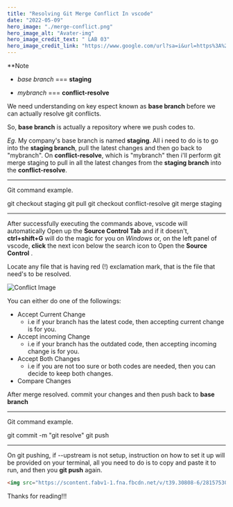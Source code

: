 ```yaml
---
title: "Resolving Git Merge Conflict In vscode"
date: "2022-05-09"
hero_image: "./merge-conflict.png"
hero_image_alt: "Avater-img"
hero_image_credit_text: " LAB 03"
hero_image_credit_link: "https://www.google.com/url?sa=i&url=https%3A%2F%2Fwww2.stat.duke.edu%2Fcourses%2FFall19%2Fsta199.001%2Fslides%2Flab-slides%2F03-lab-slides.html&psig=AOvVaw3tlW3OGk9M37TuDWBQncLS&ust=1653076877490000&source=images&cd=vfe&ved=0CA0QjhxqFwoTCOjsorOt7PcCFQAAAAAdAAAAABAU"
---
```

**Note
* *base branch* === **staging**

* *mybranch* === **conflict-resolve**

We need understanding on key espect known as **base branch** before we can actually resolve git conflicts.

So, **base branch** is actually a repository where we push codes to. 

*Eg*. My company's base branch is named **staging**. All i need to do is to go into the **staging branch**, pull the latest changes and then go back to "mybranch". On **conflict-resolve**,
which is "mybranch" then i'll perform git merge staging to pull in all the latest changes from the **staging branch** into the **conflict-resolve**.


---

Git command example.
<!-- Code Blocks -->
<!--```bash -->
git checkout staging
git pull
git checkout conflict-resolve
git merge staging
<!--```-->

---
After successfully executing the commands above, vscode will automatically Open up the **Source Control Tab** and if it doesn't, **ctrl+shift+G** will do the magic for you on *Windows* 
or, on the left panel of vscode, **click** the next icon below the search icon to Open the **Source Control** .

Locate any file that is having red  (!) exclamation mark, that is the file that need's to be resolved.

![Conflict Image](https://scontent.fabv1-1.fna.fbcdn.net/v/t39.30808-6/281575307_2085036195011721_1286631250634445128_n.jpg?_nc_cat=107&ccb=1-7&_nc_sid=730e14&_nc_eui2=AeE3rGxgYMDDu_pnqbgaaxzplHJKV4ti3ReUckpXi2LdFy_5FKQlwcD6hPJDdwchsbuycap2xHhMx57gQe_k-0BR&_nc_ohc=JufcGJafUHUAX_JVTmi&_nc_pt=5&_nc_zt=23&_nc_ht=scontent.fabv1-1.fna&oh=00_AT9W0_kyXDXBAMy2UbfkiCiX3sAdWZGDVxsB3EMXSDnzow&oe=628BF40A)

You can either do one of the followings:
* Accept Current Change
    * i.e if your branch has the latest code, then accepting current change is for you.
* Accept incoming Change
    * i.e if your branch has the outdated code, then accepting incoming change is for you.
* Accept Both Changes
    * i.e if you are not too sure or both codes are needed, then you can decide to keep both changes.
* Compare Changes

After merge resolved. commit your changes and then push back to **base branch**

---

Git command example.
<!-- Code Blocks -->
<!--```bash -->
git commit -m "git resolve"
git push
<!--```-->

---
On git pushing, if --upstream is not setup, instruction on how to set it up will be provided on your terminal, all you need to do is to copy and paste it to run, and then you  **git push** again.


<!-- Code Blocks -->
```html
<img src="https://scontent.fabv1-1.fna.fbcdn.net/v/t39.30808-6/281575307_2085036195011721_1286631250634445128_n.jpg?_nc_cat=107&ccb=1-7&_nc_sid=730e14&_nc_eui2=AeE3rGxgYMDDu_pnqbgaaxzplHJKV4ti3ReUckpXi2LdFy_5FKQlwcD6hPJDdwchsbuycap2xHhMx57gQe_k-0BR&_nc_ohc=JufcGJafUHUAX_JVTmi&_nc_pt=5&_nc_zt=23&_nc_ht=scontent.fabv1-1.fna&oh=00_AT9W0_kyXDXBAMy2UbfkiCiX3sAdWZGDVxsB3EMXSDnzow&oe=628BF40A" alt="conflict img" />
```


Thanks for reading!!!